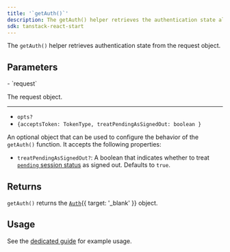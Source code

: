 ```yaml
---
title: '`getAuth()`'
description: The getAuth() helper retrieves the authentication state allowing you to protect your API routes or gather relevant data.
sdk: tanstack-react-start
---
```


The `getAuth()` helper retrieves authentication state from the request object.

## Parameters

<Properties>
  - `request`

  The request object.

  ---

  - `opts?`
  - `{acceptsToken: TokenType, treatPendingAsSignedOut: boolean }`

  An optional object that can be used to configure the behavior of the `getAuth()` function. It accepts the following properties:

  <Include src="_partials/machine-auth/accepts-token-explanation" />

  - `treatPendingAsSignedOut?`: A boolean that indicates whether to treat [`pending` session status](/docs/reference/javascript/types/session-status#properties) as signed out. Defaults to `true`.
</Properties>

## Returns

`getAuth()` returns the [`Auth`](/docs/reference/backend/types/auth-object){{ target: '_blank' }} object.

## Usage

See the [dedicated guide](/docs/tanstack-react-start/guides/users/reading#server-side) for example usage.
